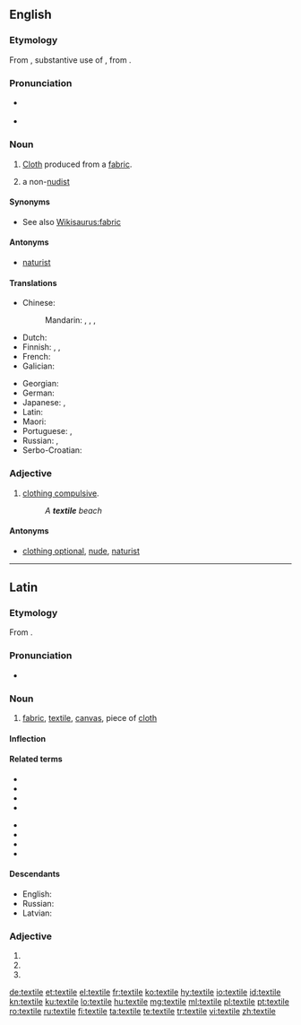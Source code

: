 ==English==

{{wikipedia|dab=textile (disambiguation)|textile}}

===Etymology===
From {{etyl|la|en}} {{term|textile|lang=la}}, substantive use of {{term|textilis||woven|lang=la}}, from {{term|texō||weave|lang=la}}.

===Pronunciation===
* {{a|UK|US}} {{IPA|/ˈtɛks.taɪl/|lang=en}}
* {{audio|en-us-textile.ogg|Audio (US)|lang=en}}

===Noun===
{{en-noun}}

# {{context|usually plural|lang=en}} [[cloth|Cloth]] produced from a [[fabric]].
# {{context|naturism|lang=en}} a non-[[nudist]]

====Synonyms====
* See also [[Wikisaurus:fabric]]

====Antonyms====
* {{sense|naturism}} [[naturist]]

====Translations====
{{trans-top|cloth produced from fabric}}
* Chinese:
*: Mandarin: {{t+|cmn|紡織|sc=Hani}}, {{t+|cmn|纺织|tr=fǎngzhī|sc=Hani}}, {{t+|cmn|紡織品|sc=Hani}}, {{t+|cmn|纺织品|tr=fǎngzhīpǐn|sc=Hani}}
* Dutch: {{t+|nl|textiel|n}}
* Finnish: {{t+|fi|tekstiili}}, {{t+|fi|kude}}, {{t+|fi|kangas}}
* French: {{t+|fr|textile}}
* Galician: {{t|gl|téxtil|m}}
{{trans-mid}}
* Georgian: {{t|ka|ტექსტილი|sc=Geor}}
* German: {{t+|de|Textilie|f}}
* Japanese: {{t|ja|織物|tr=おりもの, orimono|sc=Jpan}}, {{t|ja|テクスタイル|tr=tekusutairu|sc=Jpan}}
* Latin: {{t|la|textilus|m}}
* Maori: {{t|mi|pūeru}}
* Portuguese: {{t+|pt|têxtil|m}}, {{t+|pt|tecido|m}}
* Russian: {{t+|ru|тексти́ль|m}}, {{t+|ru|ткань|f}}
* Serbo-Croatian: {{t+|sh|tekstil|m}}
{{trans-bottom}}

===Adjective===
{{en-adj}}

# {{context|naturism|lang=en}} [[clothing compulsive]].
#: ''A '''textile''' beach''

====Antonyms====
* {{sense|naturism}} [[clothing optional]], [[nude]], [[naturist]]

----

==Latin==

===Etymology===
From {{term|textilis||woven|lang=la}}.

===Pronunciation===
* {{a|Classical}} {{IPA|/ˈteks.ti.le/|lang=la}}

===Noun===
{{la-noun|textile|textilis|textilis|n|third}}

# [[fabric]], [[#English|textile]], [[canvas]], piece of [[cloth]]

====Inflection====
{{la-decl-3rd-N|textile|textil}}

====Related terms====
{{top2}}
* {{l|la|texō}}
* {{l|la|textilis}}
* {{l|la|textor}}
* {{l|la|textōrius}}
{{mid2}}
* {{l|la|textrīnus}}
* {{l|la|textrīx}}
* {{l|la|textum}}
* {{l|la|textus}}
{{bottom}}

====Descendants====
* English: {{l|en|textile}}
* Russian: {{l|ru|текстиль}}
* Latvian: {{l|lv|tekstils}}

===Adjective===
{{la-adj-form|textile}}

# {{inflection of|textilis||nom|n|s|lang=la}}
# {{inflection of|textilis||acc|n|s|lang=la}}
# {{inflection of|textilis||voc|n|s|lang=la}}

[[de:textile]]
[[et:textile]]
[[el:textile]]
[[fr:textile]]
[[ko:textile]]
[[hy:textile]]
[[io:textile]]
[[id:textile]]
[[kn:textile]]
[[ku:textile]]
[[lo:textile]]
[[hu:textile]]
[[mg:textile]]
[[ml:textile]]
[[pl:textile]]
[[pt:textile]]
[[ro:textile]]
[[ru:textile]]
[[fi:textile]]
[[ta:textile]]
[[te:textile]]
[[tr:textile]]
[[vi:textile]]
[[zh:textile]]